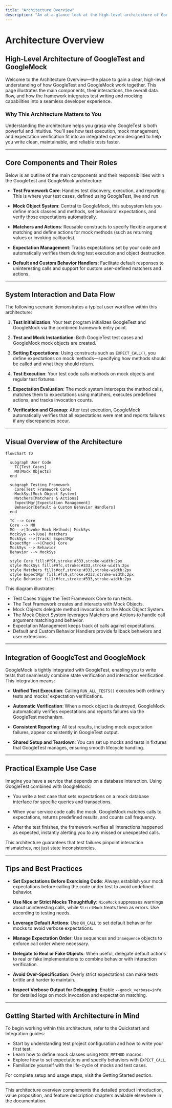 ```yaml
---
title: "Architecture Overview"
description: "An at-a-glance look at the high-level architecture of GoogleTest and GoogleMock, illustrating component interactions, data flow, and the integration of both test writing and mocking capabilities. Includes a Mermaid diagram to clarify system structure."
---
```


# Architecture Overview

## High-Level Architecture of GoogleTest and GoogleMock

Welcome to the Architecture Overview—the place to gain a clear, high-level understanding of how GoogleTest and GoogleMock work together. This page illustrates the main components, their interactions, the overall data flow, and how the framework integrates test writing and mocking capabilities into a seamless developer experience.

### Why This Architecture Matters to You

Understanding the architecture helps you grasp why GoogleTest is both powerful and intuitive. You’ll see how test execution, mock management, and expectation verification fit into an integrated system designed to help you write clean, maintainable, and reliable tests faster.

---

## Core Components and Their Roles

Below is an outline of the main components and their responsibilities within the GoogleTest and GoogleMock architecture:

- **Test Framework Core**: Handles test discovery, execution, and reporting. This is where your test cases, defined using GoogleTest, live and run.

- **Mock Object System**: Central to GoogleMock, this subsystem lets you define mock classes and methods, set behavioral expectations, and verify those expectations automatically.

- **Matchers and Actions**: Reusable constructs to specify flexible argument matching and define actions for mock methods (such as returning values or invoking callbacks).

- **Expectation Management**: Tracks expectations set by your code and automatically verifies them during test execution and object destruction.

- **Default and Custom Behavior Handlers**: Facilitate default responses to uninteresting calls and support for custom user-defined matchers and actions.

---

## System Interaction and Data Flow

The following scenario demonstrates a typical user workflow within this architecture:

1. **Test Initialization**: Your test program initializes GoogleTest and GoogleMock via the combined framework entry point.

2. **Test and Mock Instantiation**: Both GoogleTest test cases and GoogleMock mock objects are created.

3. **Setting Expectations**: Using constructs such as `EXPECT_CALL()`, you define expectations on mock methods—specifying how methods should be called and what they should return.

4. **Test Execution**: Your test code calls methods on mock objects and regular test fixtures.

5. **Expectation Evaluation**: The mock system intercepts the method calls, matches them to expectations using matchers, executes predefined actions, and tracks invocation counts.

6. **Verification and Cleanup**: After test execution, GoogleMock automatically verifies that all expectations were met and reports failures if any discrepancies occur.

---

## Visual Overview of the Architecture

```mermaid
flowchart TD

  subgraph User Code
    TC[Test Cases]
    MO[Mock Objects]
  end

  subgraph Testing Framework
    Core[Test Framework Core]
    MockSys[Mock Object System]
    Matchers[Matchers & Actions]
    ExpectMgr[Expectation Management]
    Behavior[Default & Custom Behavior Handlers]
  end

  TC --> Core
  Core --> MO
  MO -->|Invoke Mock Methods| MockSys
  MockSys -->|Use| Matchers
  MockSys -->|Track| ExpectMgr
  ExpectMgr -->|Check| Core
  MockSys --> Behavior
  Behavior --> MockSys

  style Core fill:#f9f,stroke:#333,stroke-width:2px
  style MockSys fill:#9fc,stroke:#333,stroke-width:2px
  style Matchers fill:#ccf,stroke:#333,stroke-width:2px
  style ExpectMgr fill:#fc9,stroke:#333,stroke-width:2px
  style Behavior fill:#fcc,stroke:#333,stroke-width:2px

```

This diagram illustrates:

- Test Cases trigger the Test Framework Core to run tests.
- The Test Framework creates and interacts with Mock Objects.
- Mock Objects delegate method invocations to the Mock Object System.
- The Mock Object System leverages Matchers and Actions to handle call argument matching and behavior.
- Expectation Management keeps track of calls against expectations.
- Default and Custom Behavior Handlers provide fallback behaviors and user extensions.

---

## Integration of GoogleTest and GoogleMock

GoogleMock is tightly integrated with GoogleTest, enabling you to write tests that seamlessly combine state verification and interaction verification. This integration means:

- **Unified Test Execution**: Calling `RUN_ALL_TESTS()` executes both ordinary tests and mocks’ expectation verifications.

- **Automatic Verification**: When a mock object is destroyed, GoogleMock automatically verifies expectations and reports failures via the GoogleTest mechanism.

- **Consistent Reporting**: All test results, including mock expectation failures, appear consistently in GoogleTest output.

- **Shared Setup and Teardown**: You can set up mocks and tests in fixtures that GoogleTest manages, ensuring smooth lifecycle handling.

---

## Practical Example Use Case

Imagine you have a service that depends on a database interaction. Using GoogleTest combined with GoogleMock:

- You write a test case that sets expectations on a mock database interface for specific queries and transactions.

- When your service code calls the mock, GoogleMock matches calls to expectations, returns predefined results, and counts call frequency.

- After the test finishes, the framework verifies all interactions happened as expected, instantly alerting you to any missed or unexpected calls.

This architecture guarantees that test failures pinpoint interaction mismatches, not just state inconsistencies.

---

## Tips and Best Practices

- **Set Expectations Before Exercising Code**: Always establish your mock expectations before calling the code under test to avoid undefined behavior.

- **Use Nice or Strict Mocks Thoughtfully**: `NiceMock` suppresses warnings about uninteresting calls, while `StrictMock` treats them as errors. Use according to testing needs.

- **Leverage Default Actions**: Use `ON_CALL` to set default behavior for mocks to avoid verbose expectations.

- **Manage Expectation Order**: Use sequences and `InSequence` objects to enforce call order where necessary.

- **Delegate to Real or Fake Objects**: When useful, delegate default actions to real or fake implementations to combine behavior with interaction verification.

- **Avoid Over-Specification**: Overly strict expectations can make tests brittle and harder to maintain.

- **Inspect Verbose Output for Debugging**: Enable `--gmock_verbose=info` for detailed logs on mock invocation and expectation matching.

---

## Getting Started with Architecture in Mind

To begin working within this architecture, refer to the Quickstart and Integration guides:

- Start by understanding test project configuration and how to write your first test.
- Learn how to define mock classes using `MOCK_METHOD` macros.
- Explore how to set expectations and specify behaviors with `EXPECT_CALL`.
- Familiarize yourself with the life-cycle of mocks and test cases.

For complete setup and usage steps, visit the Getting Started section.

---

<Note>
This architecture overview complements the detailed product introduction, value proposition, and feature description chapters available elsewhere in the documentation.
</Note>